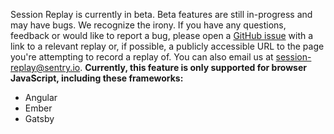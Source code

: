 <Note>

Session Replay is currently in beta. Beta features are still in-progress and may have bugs. We recognize the irony. If you have any questions, feedback or would like to report a bug, please open a [GitHub issue](https://github.com/getsentry/sentry-javascript/issues/new/choose) with a link to a relevant replay or, if possible, a publicly accessible URL to the page you're attempting to record a replay of. You can also email us at [session-replay@sentry.io](mailto:session-replay@sentry.io).
**Currently, this feature is only supported for browser JavaScript, including these frameworks:**

- Angular
- Ember
- Gatsby

</Note>
